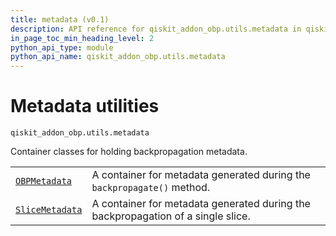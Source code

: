 ```yaml
---
title: metadata (v0.1)
description: API reference for qiskit_addon_obp.utils.metadata in qiskit-addon-obp v0.1
in_page_toc_min_heading_level: 2
python_api_type: module
python_api_name: qiskit_addon_obp.utils.metadata
---
```


<span id="module-qiskit_addon_obp.utils.metadata" />

<span id="metadata-utilities-qiskit-addon-obp-utils-metadata" />

# Metadata utilities

`qiskit_addon_obp.utils.metadata`

Container classes for holding backpropagation metadata.

|                                                                                                  |                                                                                  |
| ------------------------------------------------------------------------------------------------ | -------------------------------------------------------------------------------- |
| [`OBPMetadata`](utils-metadata-obp-metadata "qiskit_addon_obp.utils.metadata.OBPMetadata")       | A container for metadata generated during the `backpropagate()` method.          |
| [`SliceMetadata`](utils-metadata-slice-metadata "qiskit_addon_obp.utils.metadata.SliceMetadata") | A container for metadata generated during the backpropagation of a single slice. |

